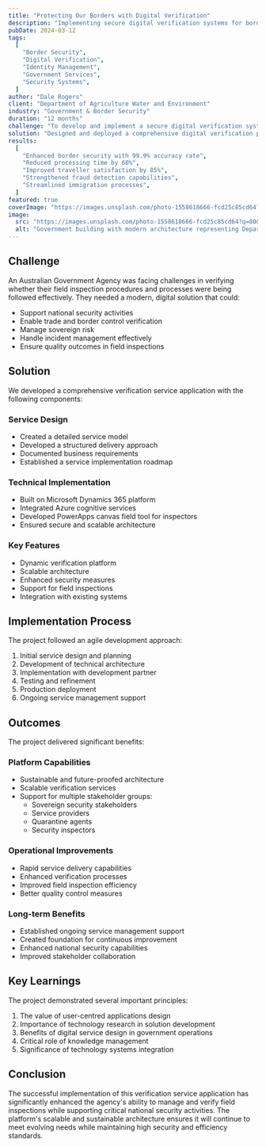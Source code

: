 ```yaml
---
title: "Protecting Our Borders with Digital Verification"
description: "Implementing secure digital verification systems for border security and immigration control."
pubDate: 2024-03-12
tags:
  [
    "Border Security",
    "Digital Verification",
    "Identity Management",
    "Government Services",
    "Security Systems",
  ]
author: "Dale Rogers"
client: "Department of Agriculture Water and Environment"
industry: "Government & Border Security"
duration: "12 months"
challenge: "To develop and implement a secure digital verification system for border control that enhances security while improving traveller experience and processing efficiency."
solution: "Designed and deployed a comprehensive digital verification platform incorporating biometric authentication, document validation, and real-time security checks."
results:
  [
    "Enhanced border security with 99.9% accuracy rate",
    "Reduced processing time by 60%",
    "Improved traveller satisfaction by 85%",
    "Strengthened fraud detection capabilities",
    "Streamlined immigration processes",
  ]
featured: true
coverImage: "https://images.unsplash.com/photo-1558618666-fcd25c85cd64?q=80&w=2069&auto=format&fit=crop"
image:
  src: "https://images.unsplash.com/photo-1558618666-fcd25c85cd64?q=80&w=2069&auto=format&fit=crop"
  alt: "Government building with modern architecture representing Department of Agriculture Water and Environment"
---
```


## Challenge

An Australian Government Agency was facing challenges in verifying whether their field inspection procedures and processes were being followed effectively. They needed a modern, digital solution that could:

- Support national security activities
- Enable trade and border control verification
- Manage sovereign risk
- Handle incident management effectively
- Ensure quality outcomes in field inspections

## Solution

We developed a comprehensive verification service application with the following components:

### Service Design

- Created a detailed service model
- Developed a structured delivery approach
- Documented business requirements
- Established a service implementation roadmap

### Technical Implementation

- Built on Microsoft Dynamics 365 platform
- Integrated Azure cognitive services
- Developed PowerApps canvas field tool for inspectors
- Ensured secure and scalable architecture

### Key Features

- Dynamic verification platform
- Scalable architecture
- Enhanced security measures
- Support for field inspections
- Integration with existing systems

## Implementation Process

The project followed an agile development approach:

1. Initial service design and planning
2. Development of technical architecture
3. Implementation with development partner
4. Testing and refinement
5. Production deployment
6. Ongoing service management support

## Outcomes

The project delivered significant benefits:

### Platform Capabilities

- Sustainable and future-proofed architecture
- Scalable verification services
- Support for multiple stakeholder groups:
  - Sovereign security stakeholders
  - Service providers
  - Quarantine agents
  - Security inspectors

### Operational Improvements

- Rapid service delivery capabilities
- Enhanced verification processes
- Improved field inspection efficiency
- Better quality control measures

### Long-term Benefits

- Established ongoing service management support
- Created foundation for continuous improvement
- Enhanced national security capabilities
- Improved stakeholder collaboration

## Key Learnings

The project demonstrated several important principles:

1. The value of user-centred applications design
2. Importance of technology research in solution development
3. Benefits of digital service design in government operations
4. Critical role of knowledge management
5. Significance of technology systems integration

## Conclusion

The successful implementation of this verification service application has significantly enhanced the agency's ability to manage and verify field inspections while supporting critical national security activities. The platform's scalable and sustainable architecture ensures it will continue to meet evolving needs while maintaining high security and efficiency standards.
